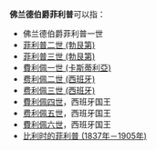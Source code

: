 '''佛兰德伯爵菲利普'''可以指：
* 佛兰德伯爵菲利普一世
* [[菲利普二世_(勃艮第)|菲利普二世 (勃艮第)]]
* [[菲利普三世_(勃艮第)|菲利普三世 (勃艮第)]]
* [[費利佩一世_(卡斯蒂利亞)|費利佩一世 (卡斯蒂利亞)]]
* [[腓力二世_(西班牙)|费利佩二世 (西班牙)]]
* [[腓力三世_(西班牙)|费利佩三世 (西班牙)]]
* [[費利佩四世|費利佩四世]]，西班牙国王
* [[费利佩五世|费利佩五世]]，西班牙国王
* [[費利佩六世|費利佩六世]]，西班牙国王
* [[比利时的菲利普_(1837年－1905年)|比利时的菲利普 (1837年－1905年)]]
{{disamb}}